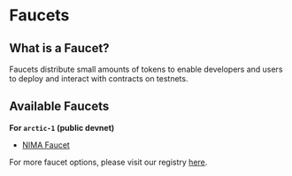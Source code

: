 # Faucets

## What is a Faucet?

Faucets distribute small amounts of tokens to enable developers and users to deploy and interact with contracts on testnets.

## Available Faucets

**For `arctic-1` (public devnet)**

- [NIMA Faucet](https://sei-faucet.nima.enterprises/)

For more faucet options, please visit our registry [here](https://github.com/sei-protocol/chain-registry/tree/main).
